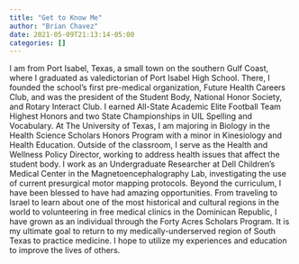 ```yaml
---
title: "Get to Know Me"
author: "Brian Chavez"
date: 2021-05-09T21:13:14-05:00
categories: []
---
```


I am from Port Isabel, Texas, a small town on the southern Gulf Coast, where I graduated as valedictorian of Port Isabel High School. There, I founded the school’s first pre-medical organization, Future Health Careers Club, and was the president of the Student Body, National Honor Society, and Rotary Interact Club. I earned All-State Academic Elite Football Team Highest Honors and two State Championships in UIL Spelling and Vocabulary. 
At The University of Texas, I am majoring in Biology in the Health Science Scholars Honors Program with a minor in Kinesiology and Health Education. Outside of the classroom, I serve as the Health and Wellness Policy Director, working to address health issues that affect the student body. I work as an Undergraduate Researcher at Dell Children’s Medical Center in the Magnetoencephalography Lab, investigating the use of current presurgical motor mapping protocols. 
Beyond the curriculum, I have been blessed to have had amazing opportunities. From traveling to Israel to learn about one of the most historical and cultural regions in the world to volunteering in free medical clinics in the Dominican Republic, I have grown as an individual through the Forty Acres Scholars Program.
It is my ultimate goal to return to my medically-underserved region of South Texas to practice medicine. I hope to utilize my experiences and education to improve the lives of others.

